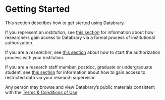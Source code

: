 # Getting Started {#sec-getting-started}

This section describes how to get started using Databrary.

If you represent an *institution*, see [this section](institutions.qmd) for information about how researchers gain access to Databrary via a formal process of institutional authorization.

If you are a *researcher*, see [this section](researchers.qmd) about how to start the authorization process with your institution.

If you are a research staff member, postdoc, graduate or undergraduate student, see [this section](students.qmd) for information about how to gain access to restricted data via your research supervisor. 

Any person may browse and view Databrary's public materials consistent with the [Terms & Conditions of Use](../appendices/terms.qmd).
